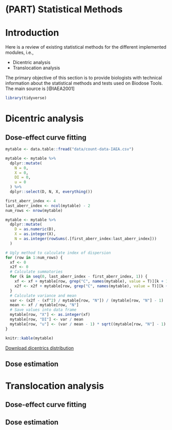 # (PART) Statistical Methods {-}

# Introduction {#stats-intro}
Here is a review of existing statistical methods for the different implemented modules, i.e., 
 
- Dicentric analysis
- Translocation analysis

The primary objective of this section is to provide biologists with technical information about the statistical methods and tests used on Biodose Tools. The main source is [@IAEA2001]

```r
library(tidyverse)
```

# Dicentric analysis {#stats-dicent}

## Dose-effect curve fitting

```r
mytable <- data.table::fread("data/count-data-IAEA.csv")

mytable <- mytable %>%
  dplyr::mutate(
    N = 0,
    X = 0,
    DI = 0,
    u = 0
  ) %>%
  dplyr::select(D, N, X, everything())

first_aberr_index <- 4
last_aberr_index <- ncol(mytable) - 2
num_rows <- nrow(mytable)

mytable <- mytable %>%
  dplyr::mutate(
    D = as.numeric(D),
    X = as.integer(X),
    N = as.integer(rowSums(.[first_aberr_index:last_aberr_index]))
  )

# Ugly method to calculate index of dispersion
for (row in 1:num_rows) {
  xf <- 0
  x2f <- 0
  # Calculate summatories
  for (k in seq(0, last_aberr_index - first_aberr_index, 1)) {
    xf <- xf + mytable[row, grep("C", names(mytable), value = T)][k + 1] * k
    x2f <- x2f + mytable[row, grep("C", names(mytable), value = T)][k + 1] * k^2
  }
  # Calculate variance and mean
  var <- (x2f - (xf^2) / mytable[row, "N"]) / (mytable[row, "N"] - 1)
  mean <- xf / mytable[row, "N"]
  # Save values into data frame
  mytable[row, "X"] <- as.integer(xf)
  mytable[row, "DI"] <- var / mean
  mytable[row, "u"] <- (var / mean - 1) * sqrt((mytable[row, "N"] - 1) / (2 * (1 - 1 / mytable[row, "X"])))
}

knitr::kable(mytable)
```

[Download dicentrics distribution](data/count-data-IAEA.csv)

## Dose estimation

# Translocation analysis {#stats-trans}

## Dose-effect curve fitting

## Dose estimation
